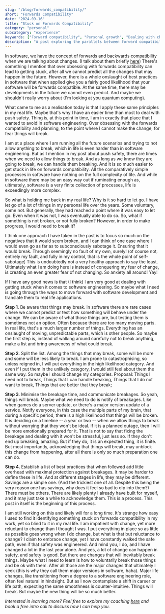 ```yaml
---
slug: "/blog/forwards_compatibility/"
short: "Forwards Compatibility"
date: "2024-09-16"
title: "Stuck on Forwards Compatibility"
category: "personal"
subcategory: "experience"
keywords: ["Forward compatibility", "Personal growth", "Dealing with change", "Life lessons from software engineering", "Self-reflection", "Breaking bad habits", "Managing personal development", "Push safety in life", "Handling change in life", "Life coaching", "professional rubber duck", "life engineering", "personal coaching", "personal and professional coaching", "life coach"]
description: "A post exploring the parallels between forward compatibility in software engineering and personal growth. Discover how obsessing over planning for the future can hinder real-life progress and how to embrace change more effectively."
---
```


In software, we have the concept of forwards and backwards compatibility when we are talking about changes. (I talk about them briefly [here](/blog/push_safety/)) There's something I mention that over obsessing with forwards compatibility can lead to getting stuck, after all we cannot predict all the changes that may happen in the future. However, there is a whole onslaught of best practices in software that when applied give you a fairly good likelihood that your software will be forwards compatible. At the same time, there may be developments in the future we cannot even predict. And maybe we shouldn't really worry about (I'm looking at you quantum computing).

What came to me as a realisation today is that I apply these same principles in my real life. Maybe that's why I have an easier time than most to deal with push safety. Thing is, at this point in time, I am in exactly that place that I wanted to avoid in software engineering. Over obsessing with the forwards compatibility and planning, to the point where I cannot make the change, for fear things will break. 

I am at a place where I am running all the future scenarios and trying to not allow anything to break, which in life is even harder than in software engineering. But as I mention in my post about push safety, there are times when we need to allow things to break. And as long as we know they are going to break, we can handle them breaking. And it is so much easier to get stuck in life on forwards compatibility. All the comparatively simple processes in software have nothing on the full complexity of life. And while in software there may be an easy way out if ruminating enough as, ultimately, software is a very finite collection of processes, life is exceedingly more complex.

So what is holding me back in my real life? Why is it so hard to let go. I have let go of a lot of things in my personal life over the years. Some voluntary, some not. But generally, they had reached a point where it was easy to let go. Even when it was not, I was eventually able to do so. So, what if something is not broken, or not fully broken? However, in order to make progress, I would need to break it?

I think one approach I have taken in the past is to focus so much on the negatives that it would seem broken, and I can think of one case where I would even go as far as to subconsciously sabotage it. Ensuring that it would break. Through seemingly no fault of my own, surely! (of course not, entirely my fault, and fully in my control, that is the whole point of self-sabotage) This is undoubtedly not a very healthy approach to say the least. Ultimately what I am doing here is instead of conquering my fear of change, is creating an even greater fear of not changing. So anxiety all around! Yay!

If I have any good news is that (I think) I am very good at dealing with getting stuck when it comes to software engineering. So maybe what I need is going through the ways to move forward with software development and translate them to real life applications. 

**Step 1**. Be aware that things may break. In software there are rare cases where we cannot predict or test how something will behave under the change. We can be aware of what those things are, but testing them is sometimes not an option. Often because there are too many moving parts. In real life, that's a much larger number of things. Everything has an onslaught of moving, unpredictable parts, which is other people. So maybe the first step is, instead of walking around carefully not to break anything, make a list and bring awareness of what could break.

**Step 2**. Split the list. Among the things that may break, some will be more and some will be less likely to break. I am prone to catastrophising, so unless reigned in, I will put everything in the high likelihood category. And even if I put them in the unlikely category, I would still feel about them the same way. So maybe I should change my categories. Proposal: Things I need not to break, Things that I can handle breaking, Things that I do not want to break, Things that are better that they break;

**Step 3**. Minimise the breakage time, and communicate breakages. So yeah, things will break. Maybe what we need to do is notify of breakages. Like when games do a server update, or there's a major version update of a service. Notify everyone, in this case the multiple parts of my brain, that during a specific period, there is a high likelihood that things will be broken. It is deciding on a timeline -- a year or two -- when we allow things to break without worrying that they won't be ideal. If it is a planned outage, then I will be more emotionally prepared for it. That is not to say that fixing the breakage and dealing with it won't be stressful, just less so. If they don't end up breaking, amazing. But if they do, it is an expected thing, it is finite. But most importantly, acknowledging that things will break, may unblock this change from happening, after all there is only so much preparation one can do.

**Step 4**. Establish a list of best practices that when followed add little overhead with maximal protection against breakages. It may be harder to define these in life. And at different stages in life, they may be different. Savings are a simple one. (And the trickiest one of all. Despite this being the very reason one has savings, why does it feel so bad to dip into them?) There must be others. There are likely plenty I already have built for myself, and it may just take a while to acknowledge them. This is a process. This post in itself is the beginning of this process.

I am still working on this and likely will for a long time. It's strange how easy I used to find it identifying something stuck on forwards compatibility in my work, yet so blind to it in my real life. I am impatient with change, yet more reluctant to change than I thought I was. I put everything in place so as little as possible goes wrong when I do change, but what is that but reluctance to change? I claim to embrace change, yet I have constantly walked the safe path, even if that safety was engineered. And mind you, I do, and I have changed a lot in the last year alone. And yes, a lot of change can happen in safety, and safety is good. But there are changes that will inevitably break things. Maybe what I need to learn is how to voluntarily break those things and be ok with them. After all those are the major changes that ultimately I seek (this is why they call them major versions in software, haha). Major life changes, like transitioning from a degree to a software engineering role, often feel natural in hindsight. But as I now contemplate a shift in career or life path, expecting the same smoothness is counter-intuitive. Things will break. But maybe the new thing will be so much better.

_Interested in learning more? Feel free to explore my coaching [here](/coaching/) and book a free intro call to discuss how I can help you._